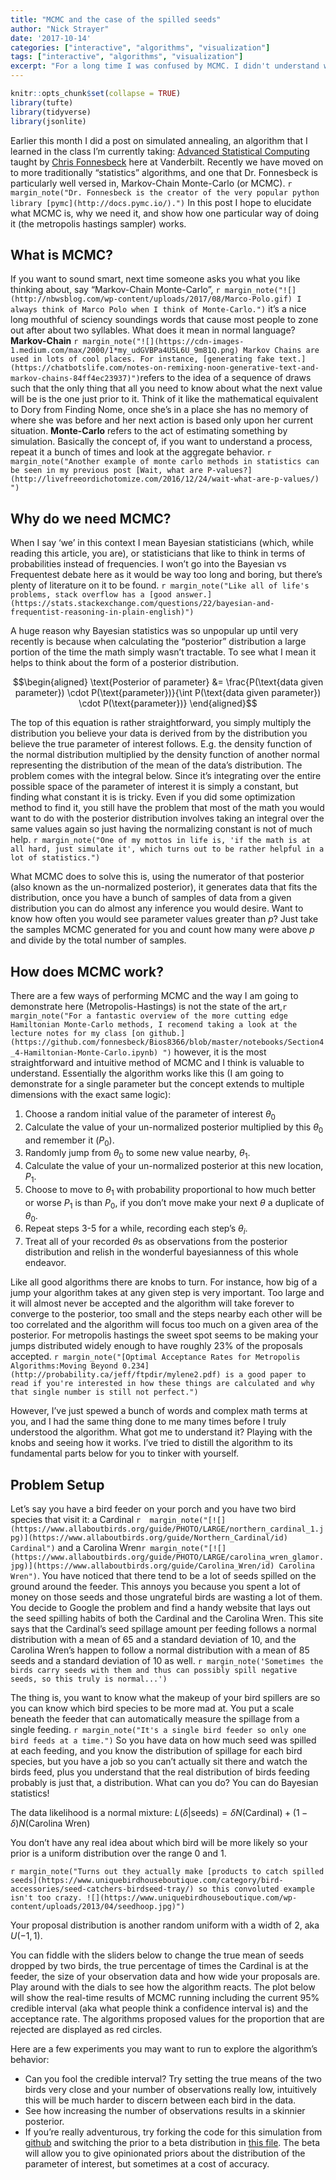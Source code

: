 ```yaml
---
title: "MCMC and the case of the spilled seeds"
author: "Nick Strayer"
date: '2017-10-14'
categories: ["interactive", "algorithms", "visualization"]
tags: ["interactive", "algorithms", "visualization"]
excerpt: "For a long time I was confused by MCMC. I didn't understand what it was, how it worked, and why we needed to do it. In this post I attempt to clear up those questions and allow you to play with the Metroplis Haystings algorithm as it attempts to find a posterior to help solve a mistery of two messy birds."
---
```

  
  
```r
knitr::opts_chunk$set(collapse = TRUE)
library(tufte)
library(tidyverse)
library(jsonlite)
```

Earlier this month I did a post on simulated annealing, an algorithm that I learned in the class I'm currently taking: [Advanced Statistical Computing](http://stronginference.com/Bios8366/) taught by [Chris Fonnesbeck](https://twitter.com/fonnesbeck) here at Vanderbilt. Recently we have moved on to more traditionally "statistics" algorithms, and one that Dr. Fonnesbeck is particularly well versed in, Markov-Chain Monte-Carlo (or MCMC). `r margin_note("Dr. Fonnesbeck is the creator of the very popular python library [pymc](http://docs.pymc.io/).")` In this post I hope to elucidate what MCMC is, why we need it, and show how one particular way of doing it (the metropolis hastings sampler) works. 

## What is MCMC?

If you want to sound smart, next time someone asks you what you like thinking about, say "Markov-Chain Monte-Carlo", `r margin_note("![](http://nbwsblog.com/wp-content/uploads/2017/08/Marco-Polo.gif) I always think of Marco Polo when I think of Monte-Carlo.")` it's a nice long mouthful of sciency soundings words that cause most people to zone out after about two syllables. What does it mean in normal language? __Markov-Chain__ `r margin_note("![](https://cdn-images-1.medium.com/max/2000/1*my_udGVBPa4U5L6U_9m81Q.png) Markov Chains are used in lots of cool places. For instance, [generating fake text.](https://chatbotslife.com/notes-on-remixing-noon-generative-text-and-markov-chains-84ff4ec23937)")`refers to the idea of a sequence of draws such that the only thing that all you need to know about what the next value will be is the one just prior to it. Think of it like the mathematical equivalent to Dory from Finding Nome, once she's in a place she has no memory of where she was before and her next action is based only upon her current situation. __Monte-Carlo__ refers to the act of estimating something by simulation. Basically the concept of, if you want to understand a process, repeat it a bunch of times and look at the aggregate behavior. `r margin_note("Another example of monte carlo methods in statistics can be seen in my previous post [Wait, what are P-values?](http://livefreeordichotomize.com/2016/12/24/wait-what-are-p-values/) ")`

## Why do we need MCMC?

When I say 'we' in this context I mean Bayesian statisticians (which, while reading this article, you are), or statisticians that like to think in terms of probabilities instead of frequencies. I won't go into the Bayesian vs Frequentest debate here as it would be way too long and boring, but there's plenty of literature on it to be found. `r margin_note("Like all of life's problems, stack overflow has a [good answer.](https://stats.stackexchange.com/questions/22/bayesian-and-frequentist-reasoning-in-plain-english)")`

A huge reason why Bayesian statistics was so unpopular up until very recently is because when calculating the "posterior" distribution a large portion of the time the math simply wasn't tractable. To see what I mean it helps to think about the form of a posterior distribution. 

$$\begin{aligned}
\text{Posterior of parameter} &= \frac{P(\text{data given parameter}) \cdot P(\text{parameter})}{\int P(\text{data given parameter}) \cdot P(\text{parameter})}
\end{aligned}$$

The top of this equation is rather straightforward, you simply multiply the distribution you believe your data is derived from by the distribution you believe the true parameter of interest follows. E.g. the density function of the normal distribution multiplied by the density function of another normal representing the distribution of the mean of the data's distribution. The problem comes with the integral below. Since it's integrating over the entire possible space of the parameter of interest it is simply a constant, but finding what constant it is is tricky. Even if you did some optimization method to find it, you still have the problem that most of the math you would want to do with the posterior distribution involves taking an integral over the same values again so just having the normalizing constant is not of much help. 
`r margin_note("One of my mottos in life is, 'if the math is at all hard, just simulate it', which turns out to be rather helpful in a lot of statistics.")`

What MCMC does to solve this is, using the numerator of that posterior (also known as the un-normalized posterior), it generates data that fits the distribution, once you have a bunch of samples of data from a given distribution you can do almost any inference you would desire. Want to know how often you would see parameter values greater than $p$? Just take the samples MCMC generated for you and count how many were above $p$ and divide by the total number of samples. 

## How does MCMC work?

There are a few ways of performing MCMC and the way I am going to demonstrate here (Metropolis-Hastings) is not the state of the art,`r margin_note("For a fantastic overview of the more cutting edge Hamiltonian Monte-Carlo methods, I recomend taking a look at the lecture notes for my class [on github.](https://github.com/fonnesbeck/Bios8366/blob/master/notebooks/Section4_4-Hamiltonian-Monte-Carlo.ipynb) ")` however, it is the most straightforward and intuitive method of MCMC and I think is valuable to understand. Essentially the algorithm works like this (I am going to demonstrate for a single parameter but the concept extends to multiple dimensions with the exact same logic):

1. Choose a random initial value of the parameter of interest $\theta_0$
2. Calculate the value of your un-normalized posterior multiplied by this $\theta_0$ and remember it ($P_0$). 
3. Randomly jump from $\theta_0$ to some new value nearby, $\theta_1$. 
4. Calculate the value of your un-normalized posterior at this new location, $P_1$. 
5. Choose to move to $\theta_1$ with probability proportional to how much better or worse $P_1$ is than $P_0$, if you don't move make your next $\theta$ a duplicate of $\theta_0$.
6. Repeat steps 3-5 for a while, recording each step's $\theta_i$. 
7. Treat all of your recorded $\theta$s as observations from the posterior distribution and relish in the wonderful bayesianness of this whole endeavor.

Like all good algorithms there are knobs to turn. For instance, how big of a jump your algorithm takes at any given step is very important. Too large and it will almost never be accepted and the algorithm will take forever to converge to the posterior, too small and the steps nearby each other will be too correlated and the algorithm will focus too much on a given area of the posterior. For metropolis hastings the sweet spot seems to be making your jumps distributed widely enough to have roughly 23% of the proposals accepted. `r margin_note("[Optimal Acceptance Rates for Metropolis Algorithms:Moving Beyond 0.234](http://probability.ca/jeff/ftpdir/mylene2.pdf) is a good paper to read if you're interested in how these things are calculated and why that single number is still not perfect.")` 

However, I've just spewed a bunch of words and complex math terms at you, and I had the same thing done to me many times before I truly understood the algorithm. What got me to understand it? Playing with the knobs and seeing how it works. I've tried to distill the algorithm to its fundamental parts below for you to tinker with yourself. 

## Problem Setup

Let's say you have a bird feeder on your porch and you have two bird species that visit it: a Cardinal `r  margin_note("[![](https://www.allaboutbirds.org/guide/PHOTO/LARGE/northern_cardinal_1.jpg)](https://www.allaboutbirds.org/guide/Northern_Cardinal/id) Cardinal")` and a Carolina Wren`r margin_note("[![](https://www.allaboutbirds.org/guide/PHOTO/LARGE/carolina_wren_glamor.jpg)](https://www.allaboutbirds.org/guide/Carolina_Wren/id) Carolina Wren")`. You have noticed that there tend to be a lot of seeds spilled on the ground around the feeder. This annoys you because you spent a lot of money on those seeds and those ungrateful birds are wasting a lot of them. You decide to Google the problem and find a handy website that lays out the seed spilling habits of both the Cardinal and the Carolina Wren. This site says that the Cardinal's seed spillage amount per feeding follows a normal distribution with a mean of 65 and a standard deviation of 10, and the Carolina Wren's happen to follow a normal distribution with a mean of 85 seeds and a standard deviation of 10 as well. `r margin_note('Sometimes the birds carry seeds with them and thus can possibly spill negative seeds, so this truly is normal...')` 

The thing is, you want to know what the makeup of your bird spillers are so you can know which bird species to be more mad at. You put a scale beneath the feeder that can automatically measure the spillage from a single feeding. `r margin_note("It's a single bird feeder so only one bird feeds at a time.")` So you have data on how much seed was spilled at each feeding, and you know the distribution of spillage for each bird species, but you have a job so you can't actually sit there and watch the birds feed, plus you understand that the real distribution of birds feeding probably is just that, a distribution. What can you do? You can do Bayesian statistics!

The data likelihood is a normal mixture: $L(\delta|\text{seeds}) = \delta N(\text{Cardinal}) + (1 - \delta)N(\text{Carolina Wren})$

You don't have any real idea about which bird will be more likely so your prior is a uniform distribution over the range 0 and 1.

`r margin_note("Turns out they actually make [products to catch spilled seeds](https://www.uniquebirdhouseboutique.com/category/bird-accessories/seed-catchers-birdseed-tray/) so this convoluted example isn't too crazy. ![](https://www.uniquebirdhouseboutique.com/wp-content/uploads/2013/04/seedhoop.jpg)")`

Your proposal distribution is another random uniform with a width of 2, aka $U(-1,1)$. 

You can fiddle with the sliders below to change the true mean of seeds dropped by two birds, the true percentage of times the Cardinal is at the feeder, the size of your observation data and how wide your proposals are. Play around with the dials to see how the algorithm reacts. The plot below will show the real-time results of MCMC running including the current 95% credible interval (aka what people think a confidence interval is) and the acceptance rate. The algorithms proposed values for the proportion that are rejected are displayed as red circles. 

<link rel="stylesheet" href="/js/mcmcExplainer/style.css">
<div class = 'fullwidth'>
<div id = 'data_plot'></div>
<div id = 'data_histogram'></div>    
<div id = 'sample_trace'></div>
<div id = 'sample_histogram'></div>
<div id = 'trace_viz'></div>
</div>
<script src="/js/mcmcExplainer/bundle.js"></script>

Here are a few experiments you may want to run to explore the algorithm's behavior: 

- Can you fool the credible interval? Try setting the true means of the two birds very close and your number of observations really low, intuitively this will be much harder to discern between each bird in the data. 
- See how increasing the number of observations results in a skinnier posterior.
- If you're really adventurous, try forking the code for this simulation from [github](https://github.com/nstrayer/mcmcDemo) and switching the prior to a beta distribution in [this file](https://github.com/nstrayer/mcmcDemo/blob/master/src/main.js#L27-L28). The beta will allow you to give opinionated priors about the distribution of the parameter of interest, but sometimes at a cost of accuracy. 

